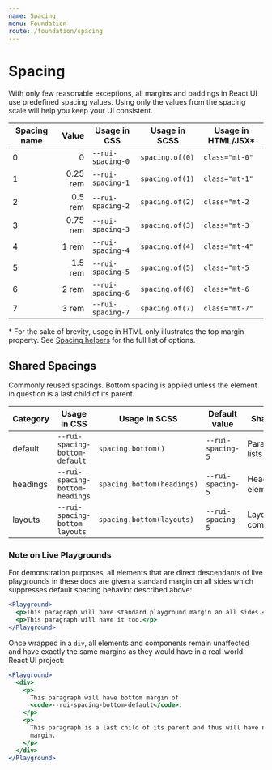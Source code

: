```yaml
---
name: Spacing
menu: Foundation
route: /foundation/spacing
---
```


# Spacing

With only few reasonable exceptions, all margins and paddings in React UI use
predefined spacing values. Using only the values from the spacing scale will
help you keep your UI consistent.

| Spacing name | Value    | Usage in CSS      | Usage in SCSS   | Usage in HTML/JSX* |
|--------------|---------:|-------------------|-----------------|--------------------|
| 0            | 0        | `--rui-spacing-0` | `spacing.of(0)` | `class="mt-0"`     |
| 1            | 0.25 rem | `--rui-spacing-1` | `spacing.of(1)` | `class="mt-1"`     |
| 2            | 0.5 rem  | `--rui-spacing-2` | `spacing.of(2)` | `class="mt-2`      |
| 3            | 0.75 rem | `--rui-spacing-3` | `spacing.of(3)` | `class="mt-3`      |
| 4            | 1 rem    | `--rui-spacing-4` | `spacing.of(4)` | `class="mt-4"`     |
| 5            | 1.5 rem  | `--rui-spacing-5` | `spacing.of(5)` | `class="mt-5`      |
| 6            | 2 rem    | `--rui-spacing-6` | `spacing.of(6)` | `class="mt-6`      |
| 7            | 3 rem    | `--rui-spacing-7` | `spacing.of(7)` | `class="mt-7"`     |

\* For the sake of brevity, usage in HTML only illustrates the top margin
property. See [Spacing helpers](/css-helpers/spacing) for the full list of
options.

## Shared Spacings

Commonly reused spacings. Bottom spacing is applied unless the element in
question is a last child of its parent.

| Category | Usage in CSS                    | Usage in SCSS              | Default value     | Shared by              |
|----------|---------------------------------|----------------------------|-------------------|------------------------|
| default  | `--rui-spacing-bottom-default`  | `spacing.bottom()`         | `--rui-spacing-5` | Paragraphs, lists etc. |
| headings | `--rui-spacing-bottom-headings` | `spacing.bottom(headings)` | `--rui-spacing-5` | Heading elements       |
| layouts  | `--rui-spacing-bottom-layouts`  | `spacing.bottom(layouts)`  | `--rui-spacing-5` | Layout components      |

### Note on Live Playgrounds

For demonstration purposes, all elements that are direct descendants of live
playgrounds in these docs are given a standard margin on all sides which
suppresses default spacing behavior described above:

```jsx
<Playground>
  <p>This paragraph will have standard playground margin an all sides.</p>
  <p>This paragraph will have it too.</p>
</Playground>
```

Once wrapped in a `div`, all elements and components remain unaffected and have
exactly the same margins as they would have in a real-world React UI project:

```jsx
<Playground>
  <div>
    <p>
      This paragraph will have bottom margin of
      <code>--rui-spacing-bottom-default</code>.
    </p>
    <p>
      This paragraph is a last child of its parent and thus will have no bottom
      margin.
    </p>
  </div>
</Playground>
```
